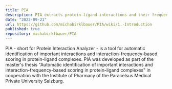 ```yaml
---
title: PIA
description: PIA extracts protein-ligand interactions and their frequencies to score and predict the activity of a complex.
date: "2022-09-21"
url: https://github.com/michabirklbauer/PIA/wiki/1.-Introduction
published: true
repository: michabirklbauer/PIA
---
```


PIA - short for Protein Interaction Analyzer - is a tool for automatic identification of important interactions and interaction-frequency-based scoring
in protein-ligand complexes. PIA was developed as part of the master's thesis "Automatic identification of important interactions and interaction-frequency-based
scoring in protein-ligand complexes" in cooperation with the Institute of Pharmacy of the Paracelsus Medical Private University Salzburg.

